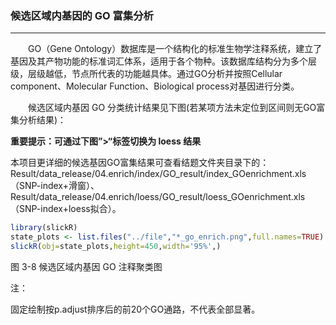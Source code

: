 ### 候选区域内基因的 GO 富集分析

***

&emsp;&emsp;GO（Gene Ontology）数据库是一个结构化的标准生物学注释系统，建立了基因及其产物功能的标准词汇体系，适用于各个物种。该数据库结构分为多个层级，层级越低，节点所代表的功能越具体。通过GO分析并按照Cellular component、Molecular Function、Biological process对基因进行分类。

&emsp;&emsp;候选区域内基因 GO 分类统计结果见下图(若某项方法未定位到区间则无GO富集分析结果)：

**重要提示：可通过下图">"标签切换为 loess 结果**

本项目更详细的候选基因GO富集结果可查看结题文件夹目录下的：Result/data_release/04.enrich/index/GO_result/index_GOenrichment.xls（SNP-index+滑窗）、Result/data_release/04.enrich/loess/GO_result/loess_GOenrichment.xls（SNP-index+loess拟合）。

```r
library(slickR)
state_plots <- list.files("../file","*_go_enrich.png",full.names=TRUE)
slickR(obj=state_plots,height=450,width='95%',)
```

<p class="mark">图 3-8 候选区域内基因 GO 注释聚类图</p>

<p class='mark1'>注：</p>
固定绘制按p.adjust排序后的前20个GO通路，不代表全部显著。



